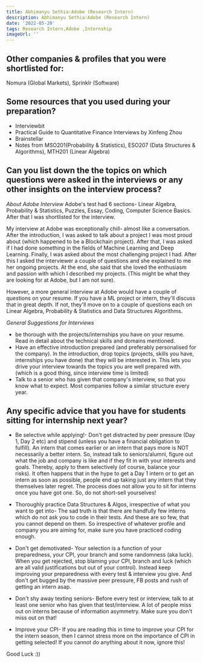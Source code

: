 ```yaml
---
title: Abhimanyu Sethia:Adobe (Research Intern)
description: Abhimanyu Sethia:Adobe (Research Intern)
date: '2022-05-20'
tags: Research Intern,Adobe ,Internship
imageUrl: ''
---
```


## Other companies & profiles that you were shortlisted for:
Nomura (Global Markets), Sprinklr (Software)

## Some resources that you used during your preparation?
* Interviewbit 
* Practical Guide to Quantitative Finance Interviews by Xinfeng Zhou
* Brainstellar
* Notes from MSO201(Probability & Statistics), ESO207 (Data Structures & Algorithms), MTH201 (Linear Algebra)

## Can you list down the the topics on which questions were asked in the interviews or any other insights on the interview process?
*About Adobe Interview*
Adobe's test had 6 sections- Linear Algebra, Probability & Statistics, Puzzles, Essay, Coding, Computer Science Basics. After that I was shortlisted for the interview. 

My interview at Adobe was exceptionally chill- almost like a conversation. After the introduction, I was asked to talk about a project I was most proud about (which happened to be a Blockchain project). After that, I was asked if I had done something in the fields of Machine Learning and Deep Learning. Finally, I was asked about the most challenging project I had. After this I asked the interviewer a couple of questions and she explained to me her ongoing projects. At the end, she said that she loved the enthusiasm and passion with which I described my projects. (This might be what they are looking for at Adobe, but I am not sure). 

However, a more general interview at Adobe would have a couple of questions on your resume. If you have a ML project or intern, they'll discuss that in great depth. If not, they'll move on to a couple of questions each on Linear Algebra, Probability & Statistics and Data Structures Algorithms. 

 *General Suggestions for Interviews*
- be thorough with the projects/internships you have on your resume. Read in detail about the technical skills and domains mentioned. 
- Have an effective introduction prepared (and preferably personalised for the company). In the introduction, drop topics (projects, skills you have, internships you have done) that they will be interested in. This lets you drive your interview towards the topics you are well prepared with. (which is a good thing, since interview time is limited)
- Talk to a senior who has given that company's interview, so that you know what to expect. Most companies follow a similar structure every year.
## Any specific advice that you have for students sitting for internship next year?
* Be selective while applying!-  Don't get distracted by peer pressure (Day 1, Day 2 etc) and stipend (unless you have a financial obligation to fulfill). An intern that comes earlier or an intern that pays more is NOT necessarily a better intern. So, instead talk to seniors/alumni, figure out what the job and company is like and if they fit in with your interests and goals. Thereby, apply to them selectively (of course, balance your risks). It often happens that in the hype to get a Day 1 intern or to get an intern as soon as possible, people end up taking just any intern that they themselves later regret. The process does not allow you to sit for interns once you have got one. So, do not short-sell yourselves!

* Thoroughly practice Data Structures & Algos, irrespective of what you want to get into- The sad truth is that there are handfully few interns which do not ask you to code in their tests. And these are so few, that you cannot depend on them. So irrespective of whatever profile and company you are aiming for, make sure you have practiced coding enough. 

* Don't get demotivated- Your selection is a function of your preparedness, your CPI, your branch and some randomness (aka luck). When you get rejected, stop blaming your CPI, branch and luck (which are all valid justifications but out of your control). Instead keep improving your preparedness with every test & interview you give. And don't get bugged by the massive peer pressure, FB posts and rush of getting an intern asap.  

* Don't shy away texting seniors- Before every test or interview, talk to at least one senior who has given that test/interview. A lot of people miss out on interns because of information asymmetry. Make sure you don't miss out on that!

* Improve your CPI- If you are reading this in time to improve your CPI for the intern season, then I cannot stress more on the importance of CPI in getting selected! If you cannot do anything about it now, ignore this!

Good Luck :))

